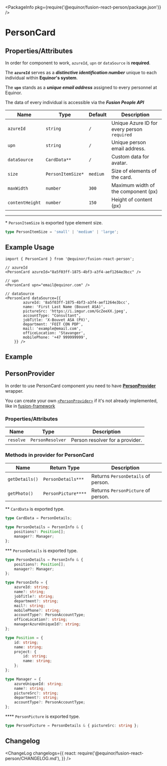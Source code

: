 
<Meta title="Data/Person/Card" component={PersonCard} />

<PackageInfo pkg={require('@equinor/fusion-react-person/package.json')} />

# PersonCard

## Properties/Attributes

In order for component to work, `azureId`, `upn` or `dataSource` is **required**.

The **`azureId`** serves as a ***distinctive identification number*** unique to each individual within **Equinor's system**. 

The **`upn`** stands as a ***unique email address*** assigned to every personnel at Equinor.

The data of every individual is accessible via the ***Fusion People API***

Name                      | Type                            | Default                         | Description
------------------------- | -----------------------------   | -----------------------------   | -----------
`azureId`                 | `string`                        | `/`                             | Unique Azure ID for every person `required`
`upn`                     | `string`                        | `/`                             | Unique person email address.
`dataSource`              | `CardData**`                    | `/`                             | Custom data for avatar.
`size`                    | `PersonItemSize*`               | `medium`                        | Size of elements of the card.
`maxWidth`                | `number`                        | `300`                           | Maximum width of the component (px)
`contentHeight`           | `number`                        | `150`                           | Height of content (px)

---
\*  `PersonItemSize` is exported type element size.
```ts
type PersonItemSize = 'small' | 'medium' | 'large';
```

## Example Usage

```tsx
import { PersonCard } from '@equinor/fusion-react-person';

// azureId
<PersonCard azureId="8a5f03ff-1875-4bf3-a3f4-aef1264e3bcc" />

// upn
<PersonCard upn="email@equinor.com" />

// dataSource
<PersonCard dataSource={{
        azureId: '8a5f03ff-1875-4bf3-a3f4-aef1264e3bcc',
        name: 'First Last Name (Bouvet ASA)',
        pictureSrc: 'https://i.imgur.com/GcZeeXX.jpeg',
        accountType: "Consultant",
        jobTitle: 'X-Bouvet ASA (PX)',
        department: 'FOIT CON PDP',
        mail: 'example@email.com',
        officeLocation: 'Stavanger',
        mobilePhone: '+47 999999999',
    }} />
```

## Example

<StoryExample storyId="examples-person-person-card--component" showSource />

## PersonProvider

In order to use PersonCard component you need to have [**PersonProvider**](?path=/docs/data-person-provider--page) wrapper.

You can create your own [`<PersonProvider>`](?path=/docs/data-person-provider--page) if it's not already implemented, like in [fusion-framework](https://github.com/equinor/fusion-framework)

### Properties/Attributes

Name                      | Type                            | Description
------------------------- | -----------------------------   | -----------
`resolve`                 | `PersonResolver`                | Person resolver for a provider. 

### Methods in provider for PersonCard

Name                                    | Return Type                     | Description
--------------------------------------  | -----------------------------   | -----------------------------
`getDetails()`                          | `PersonDetails***`              | Returns `PersonDetails` of person.
`getPhoto()`                            | `PersonPicture****`             | Returns `PersonPicture` of person.

\*\* `CardData` is exported type.
```ts
type CardData = PersonDetails;

type PersonDetails = PersonInfo & {
    positions?: Position[];
    manager?: Manager;
};
```

\*\*\* `PersonDetails` is exported type.
```ts
type PersonDetails = PersonInfo & {
    positions?: Position[];
    manager?: Manager;
};

type PersonInfo = {
    azureId: string;
    name?: string;
    jobTitle?: string;
    department?: string;
    mail?: string;
    mobilePhone?: string;
    accountType?: PersonAccountType;
    officeLocation?: string;
    managerAzureUniqueId?: string;
};

type Position = {
    id: string;
    name: string;
    project: {
        id: string;
        name: string;
    };
};

type Manager = {
    azureUniqueId: string;
    name?: string;
    pictureSrc?: string;
    department?: string;
    accountType?: PersonAccountType;
};
```

\*\*\*\* `PersonPicture` is exported type.
```ts
type PersonPicture = PersonDetails & { pictureSrc: string };
```

## Changelog

<ChangeLog
  changelogs={{
    react: require('@equinor/fusion-react-person/CHANGELOG.md'),
  }}
/>
